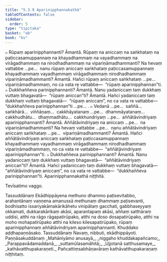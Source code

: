 ```yaml
---
title: "5.3.9 Aparinipphannakathā"
tableOfContents: false
sidebar:
  order: 5
type: "tipitaka"
basket: "ab"
book: "kv"
---
```



<DynamicBreadcrumb />

<Division number="917" book="kv" bookNo="32" page="453">

<Paragraph number="2792" book="kv">
๐ Rūpaṃ aparinipphannanti? Āmantā. Rūpaṃ na aniccaṃ na saṅkhataṃ na paṭiccasamuppannaṃ na khayadhammaṃ na vayadhammaṃ na virāgadhammaṃ na nirodhadhammaṃ na vipariṇāmadhammanti? Na hevaṃ vattabbe …pe…  nanu rūpaṃ aniccaṃ saṅkhataṃ paṭiccasamuppannaṃ khayadhammaṃ vayadhammaṃ virāgadhammaṃ nirodhadhammaṃ vipariṇāmadhammanti? Āmantā. Hañci rūpaṃ aniccaṃ saṅkhataṃ …pe…  vipariṇāmadhammaṃ, no ca vata re vattabbe—  “rūpaṃ aparinipphannan”ti.
</Paragraph>

<Paragraph number="2793" book="kv">
๐ Dukkhaññeva parinipphannanti? Āmantā. Nanu yadaniccaṃ taṃ dukkhaṃ vuttaṃ bhagavatā—  “rūpaṃ aniccan”ti? Āmantā. Hañci yadaniccaṃ taṃ dukkhaṃ vuttaṃ bhagavatā—  “rūpaṃ aniccaṃ”, no ca vata re vattabbe—  “dukkhaññeva parinipphannan”ti …pe… .
</Paragraph>

</Division>
<Division number="918" book="kv" bookNo="32" page="453">

<Paragraph number="2794" book="kv">
๐ Vedanā …pe…  saññā…  saṅkhārā…  viññāṇaṃ…  cakkhāyatanaṃ …pe…  dhammāyatanaṃ…  cakkhudhātu…  dhammadhātu…  cakkhundriyaṃ …pe…  aññātāvindriyaṃ aparinipphannanti? Āmantā. Aññātāvindriyaṃ na aniccaṃ …pe…  na vipariṇāmadhammanti? Na hevaṃ vattabbe …pe…  nanu aññātāvindriyaṃ aniccaṃ saṅkhataṃ …pe…  vipariṇāmadhammanti? Āmantā. Hañci aññātāvindriyaṃ aniccaṃ saṅkhataṃ paṭiccasamuppannaṃ khayadhammaṃ vayadhammaṃ virāgadhammaṃ nirodhadhammaṃ vipariṇāmadhammaṃ, no ca vata re vattabbe—  “aññātāvindriyaṃ aparinipphannan”ti.
</Paragraph>

<Paragraph number="2795" book="kv">
๐ Dukkhaññeva parinipphannanti? Āmantā. Nanu yadaniccaṃ taṃ dukkhaṃ vuttaṃ bhagavatā—  “aññātāvindriyaṃ aniccan”ti? Āmantā. Hañci yadaniccaṃ taṃ dukkhaṃ vuttaṃ bhagavatā—  “aññātāvindriyaṃ aniccaṃ”, no ca vata re vattabbe—  “dukkhaññeva parinipphannan”ti.

</Paragraph>
</Division>

<Paragraph number="2796" type="center" book="kv">
Aparinipphannakathā niṭṭhitā.

  
Tevīsatimo vaggo.



</Paragraph>

<Paragraph number="2797" type="center" book="kv">
Tassuddānaṃ


</Paragraph>

<Paragraph number="2798" book="kv">
Ekādhippāyena methuno dhammo paṭisevitabbo, arahantānaṃ vaṇṇena amanussā methunaṃ dhammaṃ paṭisevanti, bodhisatto issariyakāmakārikāhetu vinipātaṃ gacchati, gabbhaseyyaṃ okkamati, dukkarakārikaṃ akāsi, aparantapaṃ akāsi, aññaṃ satthāraṃ uddisi, atthi na rāgo rāgapatirūpako, atthi na doso dosapatirūpako, atthi na moho mohapatirūpako atthi na kileso kilesapatirūpako, rūpaṃ aparinipphannaṃ aññātāvindriyaṃ aparinipphannanti.

</Paragraph>

<Paragraph number="2799" type="center" book="kv">
Khuddako aḍḍhapaṇṇāsako.



</Paragraph>

<Paragraph number="2800" type="center" book="kv">
Tassuddānaṃ


</Paragraph>

<Paragraph number="2801" type="center" book="kv">
Navaṃ, nibbuti, ekādhippāyoti.

</Paragraph>

<Paragraph number="2802" type="center" book="kv">
Paṇṇāsakuddānaṃ


</Paragraph>

<Paragraph number="2803" type="verses" book="kv">
_Mahāniyāmo anusayā,_  
_niggaho khuddakapañcamo;_  
_Parappavādamaddanā,_  
_suttamūlasamāhitā;_  
_Ujjotanā satthusamaye,_  
_kathāvatthupakaraṇeti._  


</Paragraph>

<Paragraph number="2804" type="center" book="kv">
Pañcattiṃsabhāṇavāraṃ



</Paragraph>

<Paragraph number="2805" type="center" book="kv">
kathāvatthupakaraṇaṃ niṭṭhitaṃ.
</Paragraph>